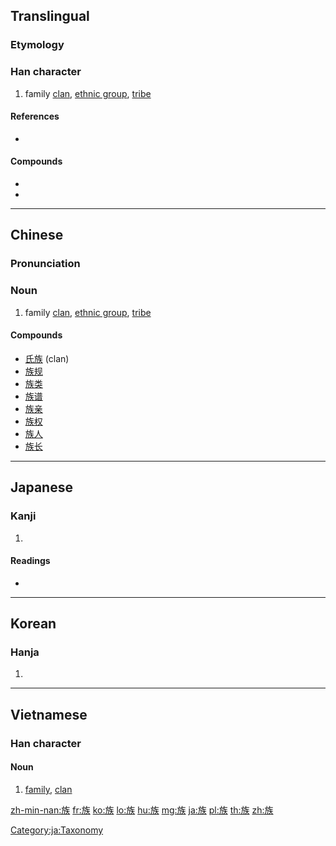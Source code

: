 ==Translingual==

===Etymology===
{{Han compound|㫃|矢|t2=arrow|ls=ic}}

===Han character===
{{Han char|rn=70|rad=方|as=07|sn=11|four=0823<sub>4</sub>|canj=卜尸人人大 (YSOOK)|ids=⿸⿰[[方]][[𠂉]][[矢]]}}

# family [[clan]], [[ethnic group]], [[tribe]]

====References====
* {{Han ref|kx=0484.030|dkj=13661|dj=0846.030|hdz=32181.010|uh=65CF|ud=26063|bh=B1DA|bd=45530}}

====Compounds====
* {{lang|und|sc=Hani|[[家族]]}}
* {{lang|und|sc=Hani|[[民族]]}}

----

==Chinese==

===Pronunciation===
{{zh-pron
|m=zú
|c=zuk6
|mc=y
|cat=n}}

===Noun===
{{zh-noun}}

# family [[clan]], [[ethnic group]], [[tribe]]

====Compounds====
* [[氏族]] (clan)
* [[族规]]
* [[族类]]
* [[族谱]]
* [[族亲]]
* [[族权]]
* [[族人]]
* [[族长]]

----

==Japanese==

===Kanji===
{{ja-kanji|grade=3|rs=方07}}

# {{defn|lang=ja|sort=方07}}

====Readings====
* {{ja-readings|on=[[ぞく]] (zoku), [[そう]] (sō)|kun=[[やから]] (yakara)}}

[[Category:ja:Taxonomy]]

----

==Korean==

===Hanja===
{{ko-hanja|hangeul=[[족]], [[주]]|eumhun=|rv=jok, ju|mr=chok, chu|y=cok, cwu}}

# {{defn|lang=ko|sort=方07}}

----

==Vietnamese==

===Han character===
{{head|vi|han character|sc=Hant}}{{attention|vi|may need inflection template}}

====Noun====
{{vi-hantu|tộc|rs=方07|pos=noun}}

# [[family]], [[clan]]

[[zh-min-nan:族]]
[[fr:族]]
[[ko:族]]
[[lo:族]]
[[hu:族]]
[[mg:族]]
[[ja:族]]
[[pl:族]]
[[th:族]]
[[zh:族]]